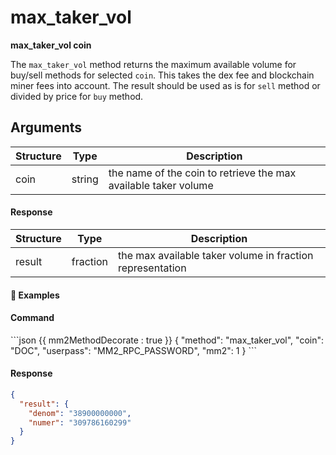 # max_taker_vol

**max_taker_vol coin**

The `max_taker_vol` method returns the maximum available volume for buy/sell methods for selected `coin`.
This takes the dex fee and blockchain miner fees into account. The result should be used as is for `sell` method or divided by price for `buy` method.

## Arguments

| Structure | Type   | Description                                                     |
| --------- | ------ | --------------------------------------------------------------- |
| coin      | string | the name of the coin to retrieve the max available taker volume |

#### Response

| Structure | Type     | Description                                               |
| --------- | -------- | --------------------------------------------------------- |
| result    | fraction | the max available taker volume in fraction representation |

#### 📌 Examples

#### Command

<CodeGroup title="" tag="POST" label="max_taker_vol">
```json {{ mm2MethodDecorate : true }}
{
  "method": "max_taker_vol",
  "coin": "DOC",
  "userpass": "MM2_RPC_PASSWORD",
  "mm2": 1
}
```
</CodeGroup>


<CollapsibleSection expandedText='Hide Response' collapsedText='Show Response'>

#### Response

```json
{
  "result": {
    "denom": "38900000000",
    "numer": "309786160299"
  }
}
```

</CollapsibleSection>
